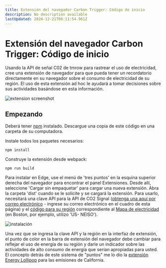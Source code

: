```yaml
---
title: Extensión del navegador Carbon Trigger: Código de inicio
description: No description available
lastUpdated: 2024-12-21T06:11:54.961Z
---
```


# Extensión del navegador Carbon Trigger: Código de inicio

Usando la API de señal C02 de tmrow para rastrear el uso de electricidad, cree una extensión de navegador para que pueda tener un recordatorio directamente en su navegador sobre el consumo de electricidad de su región. El uso de esta extensión ad hoc le ayudará a tomar decisiones sobre sus actividades basándose en esta información.

![extension screenshot](../extension-screenshot.png)

## Empezando

Deberá tener [npm](https://npmjs.com) instalado. Descargue una copia de este código en una carpeta de su computadora.

Instale todos los paquetes necesarios:

```
npm install
```

Construye la extensión desde webpack:

```
npm run build
```

Para instalar en Edge, use el menú de 'tres puntos' en la esquina superior derecha del navegador para encontrar el panel Extensiones. Desde allí, seleccione 'Cargar sin empaquetar' para cargar una nueva extensión. Abra la carpeta 'dist' cuando se le solicite y se cargará la extensión. Para usarlo, necesitará una clave API para la API de CO2 Signal ([obtenga una aquí por correo electrónico](https://www.co2signal.com/) - ingrese su correo electrónico en el cuadro de esta página) y el [código para su región](http://api.electricitymap.org/v3/zones) correspondiente al [Mapa de electricidad](https://www.electricitymap.org/map) (en Boston, por ejemplo, utilizo 'US- NEISO').

![instalación](../install-on-edge.png)

Una vez que se ingresa la clave API y la región en la interfaz de extensión, el punto de color en la barra de extensión del navegador debe cambiar para reflejar el uso de energía de su región y darle un indicador sobre las actividades de alto consumo de energía que serían apropiadas para usted. El concepto detrás de este sistema de "puntos" me lo dio la [extensión Energy Lollipop](https://energylollipop.com/) para las emisiones de California.


